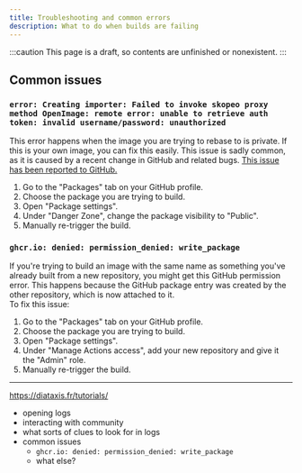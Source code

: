 ```yaml
---
title: Troubleshooting and common errors
description: What to do when builds are failing
---
```


:::caution
This page is a draft, so contents are unfinished or nonexistent.
:::

## Common issues

### `error: Creating importer: Failed to invoke skopeo proxy method OpenImage: remote error: unable to retrieve auth token: invalid username/password: unauthorized`

This error happens when the image you are trying to rebase to is private. If this is your own image, you can fix this easily. This issue is sadly common, as it is caused by a recent change in GitHub and related bugs. [This issue has been reported to GitHub.](https://github.com/orgs/community/discussions/110670)

1. Go to the "Packages" tab on your GitHub profile.
2. Choose the package you are trying to build.
3. Open "Package settings".
4. Under "Danger Zone", change the package visibility to "Public".
5. Manually re-trigger the build.

### `ghcr.io: denied: permission_denied: write_package`

If you're trying to build an image with the same name as something you've already built from a new repository, you might get this GitHub permission error. This happens because the GitHub package entry was created by the other repository, which is now attached to it.  
To fix this issue:

1. Go to the "Packages" tab on your GitHub profile.
2. Choose the package you are trying to build.
3. Open "Package settings".
4. Under "Manage Actions access", add your new repository and give it the "Admin" role.
5. Manually re-trigger the build.

---

https://diataxis.fr/tutorials/

-   opening logs
-   interacting with community
-   what sorts of clues to look for in logs
-   common issues
    -   `ghcr.io: denied: permission_denied: write_package`
    -   what else?
